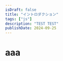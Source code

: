 ---
isDraft: false
title: "イントロダクション"
tags: ["js"]
description: "TEST TEST"
publishDate: 2024-09-25
---

# aaa